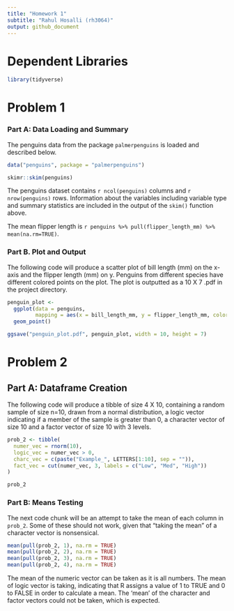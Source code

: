 ```yaml
---
title: "Homework 1"
subtitle: "Rahul Hosalli (rh3064)"
output: github_document
---
```


# Dependent Libraries

```r
library(tidyverse)
```

# Problem 1

### Part A: Data Loading and Summary

The penguins data from the package `palmerpenguins` is loaded and described below.

```r
data("penguins", package = "palmerpenguins")

skimr::skim(penguins)
```

The penguins dataset contains `r ncol(penguins)` columns and `r nrow(penguins)` rows. Information about the variables including variable type and summary statistics are included in the output of the `skim()` function above.

The mean flipper length is `r penguins %>% pull(flipper_length_mm) %>% mean(na.rm=TRUE)`.

### Part B. Plot and Output

The following code will produce a scatter plot of bill length (mm) on the x-axis and the flipper length (mm) on y. Penguins from different species have different colored points on the plot. The plot is outputted as a 10 X 7 .pdf in the project directory.

```r
penguin_plot <- 
  ggplot(data = penguins, 
         mapping = aes(x = bill_length_mm, y = flipper_length_mm, color = species)) +
  geom_point()

ggsave("penguin_plot.pdf", penguin_plot, width = 10, height = 7)
```

# Problem 2

## Part A: Dataframe Creation

The following code will produce a tibble of size 4 X 10, containing a random sample of size n=10, drawn from a normal distribution, a logic vector indicating if a member of the sample is greater than 0, a character vector of size 10 and a factor vector of size 10 with 3 levels.

```r

prob_2 <- tibble(
  numer_vec = rnorm(10),
  logic_vec = numer_vec > 0,
  charc_vec = c(paste("Example_", LETTERS[1:10], sep = "")),
  fact_vec = cut(numer_vec, 3, labels = c("Low", "Med", "High"))
)

prob_2
```

### Part B: Means Testing

The next code chunk will be an attempt to take the mean of each column in `prob_2`. Some of these should not work, given that "taking the mean" of a character vector is nonsensical.

```r
mean(pull(prob_2, 1), na.rm = TRUE)
mean(pull(prob_2, 2), na.rm = TRUE)
mean(pull(prob_2, 3), na.rm = TRUE)
mean(pull(prob_2, 4), na.rm = TRUE)
```

The mean of the numeric vector can be taken as it is all numbers. The mean of logic vector is taking, indicating that R assigns a value of 1 to TRUE and 0 to FALSE in order to calculate a mean. The 'mean' of the character and factor vectors could not be taken, which is expected.
